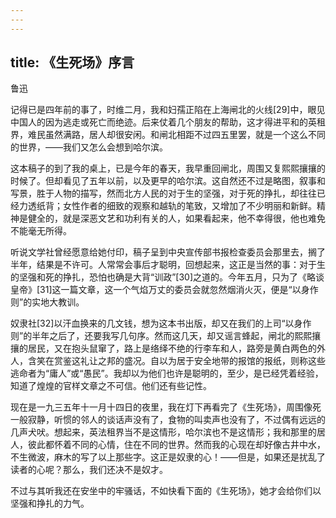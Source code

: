 ```yaml
---
---
---
```

title: 《生死场》序言
---




鲁迅

记得已是四年前的事了，时维二月，我和妇孺正陷在上海闸北的火线[29]中，眼见中国人的因为逃走或死亡而绝迹。后来仗着几个朋友的帮助，这才得进平和的英租界，难民虽然满路，居人却很安闲。和闸北相距不过四五里罢，就是一个这么不同的世界，——我们又怎么会想到哈尔滨。

这本稿子的到了我的桌上，已是今年的春天，我早重回闸北，周围又复熙熙攘攘的时候了。但却看见了五年以前，以及更早的哈尔滨。这自然还不过是略图，叙事和写景，胜于人物的描写，然而北方人民的对于生的坚强，对于死的挣扎，却往往已经力透纸背；女性作者的细致的观察和越轨的笔致，又增加了不少明丽和新鲜。精神是健全的，就是深恶文艺和功利有关的人，如果看起来，他不幸得很，他也难免不能毫无所得。

听说文学社曾经愿意给她付印，稿子呈到中央宣传部书报检查委员会那里去，搁了半年，结果是不许可。人常常会事后才聪明，回想起来，这正是当然的事：对于生的坚强和死的挣扎，恐怕也确是大背“训政”[30]之道的。今年五月，只为了《略谈皇帝》[31]这一篇文章，这一个气焰万丈的委员会就忽然烟消火灭，便是“以身作则”的实地大教训。

奴隶社[32]以汗血换来的几文钱，想为这本书出版，却又在我们的上司“以身作则”的半年之后了，还要我写几句序。然而这几天，却又谣言蜂起，闸北的熙熙攘攘的居民，又在抱头鼠窜了，路上是络绎不绝的行李车和人，路旁是黄白两色的外人，含笑在赏鉴这礼让之邦的盛况。自以为居于安全地带的报馆的报纸，则称这些逃命者为“庸人”或“愚民”。我却以为他们也许是聪明的，至少，是已经凭着经验，知道了煌煌的官样文章之不可信。他们还有些记性。

现在是一九三五年十一月十四日的夜里，我在灯下再看完了《生死场》，周围像死一般寂静，听惯的邻人的谈话声没有了，食物的叫卖声也没有了，不过偶有远远的几声犬吠。想起来，英法租界当不是这情形，哈尔滨也不是这情形；我和那里的居人，彼此都怀着不同的心情，住在不同的世界。然而我的心现在却好像古井中水，不生微波，麻木的写了以上那些字。这正是奴隶的心！——但是，如果还是扰乱了读者的心呢？那么，我们还决不是奴才。

不过与其听我还在安坐中的牢骚话，不如快看下面的《生死场》，她才会给你们以坚强和挣扎的力气。